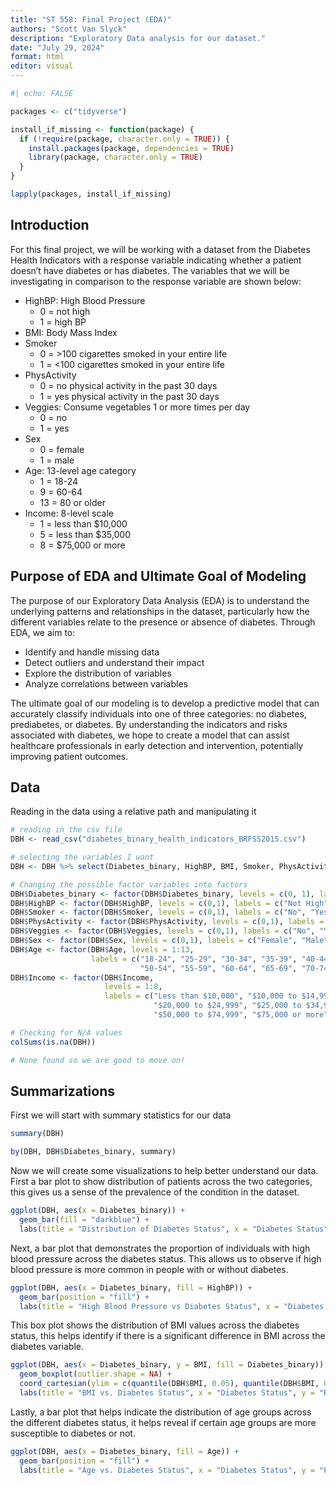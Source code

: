 ```yaml
---
title: "ST 558: Final Project (EDA)"
authors: "Scott Van Slyck"
description: "Exploratory Data analysis for our dataset."
date: "July 29, 2024"
format: html
editor: visual
---
```


```r
#| echo: FALSE

packages <- c("tidyverse")

install_if_missing <- function(package) {
  if (!require(package, character.only = TRUE)) {
    install.packages(package, dependencies = TRUE)
    library(package, character.only = TRUE)
  }
}

lapply(packages, install_if_missing)
```

## Introduction

For this final project, we will be working with a dataset from the Diabetes Health Indicators with a response variable indicating whether a patient doesn't have diabetes or has diabetes. The variables that we will be investigating in comparison to the response variable are shown below:

-   HighBP: High Blood Pressure
    -   0 = not high
    -   1 = high BP
-   BMI: Body Mass Index
-   Smoker
    -   0 = \>100 cigarettes smoked in your entire life
    -   1 = \<100 cigarettes smoked in your entire life
-   PhysActivity
    -   0 = no physical activity in the past 30 days
    -   1 = yes physical activity in the past 30 days
-   Veggies: Consume vegetables 1 or more times per day
    -   0 = no
    -   1 = yes
-   Sex
    -   0 = female
    -   1 = male
-   Age: 13-level age category
    -   1 = 18-24
    -   9 = 60-64
    -   13 = 80 or older
-   Income: 8-level scale
    -   1 = less than \$10,000
    -   5 = less than \$35,000
    -   8 = \$75,000 or more

## Purpose of EDA and Ultimate Goal of Modeling

The purpose of our Exploratory Data Analysis (EDA) is to understand the underlying patterns and relationships in the dataset, particularly how the different variables relate to the presence or absence of diabetes. Through EDA, we aim to:

-   Identify and handle missing data
-   Detect outliers and understand their impact
-   Explore the distribution of variables
-   Analyze correlations between variables

The ultimate goal of our modeling is to develop a predictive model that can accurately classify individuals into one of three categories: no diabetes, prediabetes, or diabetes. By understanding the indicators and risks associated with diabetes, we hope to create a model that can assist healthcare professionals in early detection and intervention, potentially improving patient outcomes.

## Data

Reading in the data using a relative path and manipulating it

```r
# reading in the csv file
DBH <- read_csv("diabetes_binary_health_indicators_BRFSS2015.csv")

# selecting the variables I want
DBH <- DBH %>% select(Diabetes_binary, HighBP, BMI, Smoker, PhysActivity, Veggies, Sex, Age, Income)

# Changing the possible factor variables into factors
DBH$Diabetes_binary <- factor(DBH$Diabetes_binary, levels = c(0, 1), labels = c("No Diabetes", "Diabetes"))
DBH$HighBP <- factor(DBH$HighBP, levels = c(0,1), labels = c("Not High", "High"))
DBH$Smoker <- factor(DBH$Smoker, levels = c(0,1), labels = c("No", "Yes"))
DBH$PhysActivity <- factor(DBH$PhysActivity, levels = c(0,1), labels = c("No", "Yes"))
DBH$Veggies <- factor(DBH$Veggies, levels = c(0,1), labels = c("No", "Yes"))
DBH$Sex <- factor(DBH$Sex, levels = c(0,1), labels = c("Female", "Male"))
DBH$Age <- factor(DBH$Age, levels = 1:13,
                  labels = c("18-24", "25-29", "30-34", "35-39", "40-44", "45-49", 
                             "50-54", "55-59", "60-64", "65-69", "70-74", "75-79", "80+"))
DBH$Income <- factor(DBH$Income, 
                     levels = 1:8, 
                     labels = c("Less than $10,000", "$10,000 to $14,999", "$15,000 to $19,999", 
                                "$20,000 to $24,999", "$25,000 to $34,999", "$35,000 to $49,999", 
                                "$50,000 to $74,999", "$75,000 or more"))

# Checking for N/A values
colSums(is.na(DBH))

# None found so we are good to move on!
```

## Summarizations

First we will start with summary statistics for our data

```r
summary(DBH)

by(DBH, DBH$Diabetes_binary, summary)

```

Now we will create some visualizations to help better understand our data. First a bar plot to show distribution of patients across the two categories, this gives us a sense of the prevalence of the condition in the dataset.

```r
ggplot(DBH, aes(x = Diabetes_binary)) + 
  geom_bar(fill = "darkblue") + 
  labs(title = "Distribution of Diabetes Status", x = "Diabetes Status", y = "Count")
```


Next, a bar plot that demonstrates the proportion of individuals with high blood pressure across the diabetes status. This allows us to observe if high blood pressure is more common in people with or without diabetes.
```r
ggplot(DBH, aes(x = Diabetes_binary, fill = HighBP)) + 
  geom_bar(position = "fill") + 
  labs(title = "High Blood Pressure vs Diabetes Status", x = "Diabetes Status", y = "Proportion", fill = "High BP")
```

This box plot shows the distribution of BMI values across the diabetes status, this helps identify if there is a significant difference in BMI across the diabetes variable.
```r
ggplot(DBH, aes(x = Diabetes_binary, y = BMI, fill = Diabetes_binary)) +
  geom_boxplot(outlier.shape = NA) +
  coord_cartesian(ylim = c(quantile(DBH$BMI, 0.05), quantile(DBH$BMI, 0.95))) +
  labs(title = "BMI vs. Diabetes Status", x = "Diabetes Status", y = "BMI")
```

Lastly, a bar plot that helps indicate the distribution of age groups across the different diabetes status, it helps reveal if certain age groups are more susceptible to diabetes or not.
```r
ggplot(DBH, aes(x = Diabetes_binary, fill = Age)) +
  geom_bar(position = "fill") +
  labs(title = "Age vs. Diabetes Status", x = "Diabetes Status", y = "Proportion", fill = "Age Group")
```